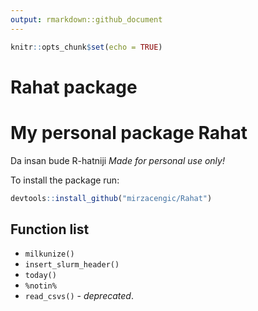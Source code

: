 ```yaml
---
output: rmarkdown::github_document
---
```


<!-- README.md is generated from README.Rmd. Please edit that file -->
<!-- output: rmarkdown::github_document -->
<!-- output: html_notebook -->



```r
knitr::opts_chunk$set(echo = TRUE)
```

# Rahat package

# My personal package Rahat

Da insan bude R-hatniji
*Made for personal use only!*

To install the package run:
```r
devtools::install_github("mirzacengic/Rahat")
```

## Function list
- `milkunize()`  
- `insert_slurm_header()`  
- `today()`  
- `%notin%`  
- `read_csvs()` - *deprecated*.


